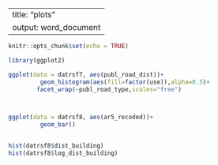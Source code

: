 
---
title: "plots"
output: word_document
---

```r
knitr::opts_chunk$set(echo = TRUE)
```

```r

library(ggplot2)

ggplot(data = datrsf7, aes(publ_road_dist))+
         geom_histogram(aes(fill=factor(use)),alpha=0.5)+
        facet_wrap(~publ_road_type,scales="free")



ggplot(data = datrsf8, aes(ar5_recoded))+
         geom_bar()


hist(datrsf8$dist_building)
hist(datrsf8$log_dist_building)

```



























